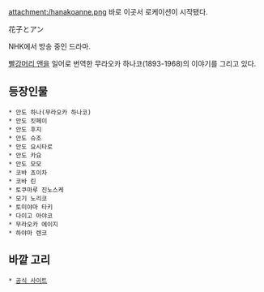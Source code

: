 attachment:/hanakoanne.png
바로 이곳서 로케이션이 시작됐다.

花子とアン

NHK에서 방송 중인 드라마.

[[빨강머리 앤]]을 일어로 번역한 무라오카 하나코(1893-1968)의 이야기를 그리고 있다.
== 등장인물 ==
 * 안도 하나(무라오카 하나코)
 * 안도 킷페이
 * 안도 후지
 * 안도 슈조
 * 안도 요시타로
 * 안도 카요
 * 안도 모모
 * 코바 쵸이차
 * 코바 린
 * 토쿠마루 진노스케
 * 모기 노리코
 * 토미야마 타키
 * 다이고 아야코
 * 무라오카 에이지
 * 하야마 렌코
== 바깥 고리 ==
 * [http://www.nhk.or.jp/hanako/ 공식 사이트]
